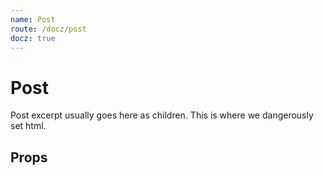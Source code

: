 ```yaml
---
name: Post
route: /docz/post
docz: true
---
```



# Post

<Playground>
  <Post
    title="This is a title for a blog post"
    slug="/docz/post"
    date="December 27, 2018">
    <p>
      Post excerpt usually goes here as children. This is where we dangerously
      set html.
    </p>
  </Post>
</Playground>

## Props

<Props of={Post} />
